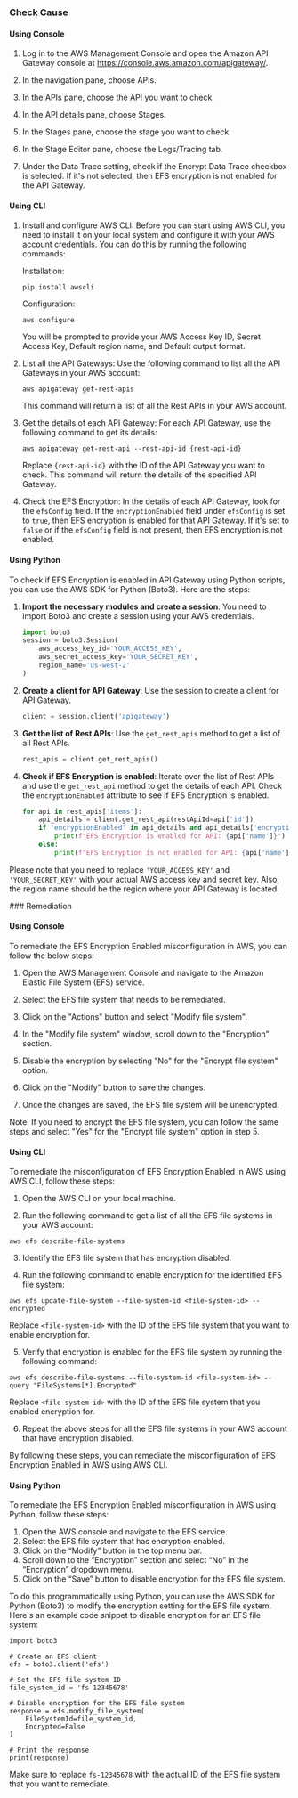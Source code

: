 

<Tabs><Tab title='Cause'>
### Check Cause

#### Using Console

1. Log in to the AWS Management Console and open the Amazon API Gateway console at https://console.aws.amazon.com/apigateway/.

2. In the navigation pane, choose APIs.

3. In the APIs pane, choose the API you want to check.

4. In the API details pane, choose Stages.

5. In the Stages pane, choose the stage you want to check.

6. In the Stage Editor pane, choose the Logs/Tracing tab.

7. Under the Data Trace setting, check if the Encrypt Data Trace checkbox is selected. If it's not selected, then EFS encryption is not enabled for the API Gateway.

#### Using CLI

1. Install and configure AWS CLI: Before you can start using AWS CLI, you need to install it on your local system and configure it with your AWS account credentials. You can do this by running the following commands:

   Installation:
   ```
   pip install awscli
   ```
   Configuration:
   ```
   aws configure
   ```
   You will be prompted to provide your AWS Access Key ID, Secret Access Key, Default region name, and Default output format.

2. List all the API Gateways: Use the following command to list all the API Gateways in your AWS account:

   ```
   aws apigateway get-rest-apis
   ```
   This command will return a list of all the Rest APIs in your AWS account.

3. Get the details of each API Gateway: For each API Gateway, use the following command to get its details:

   ```
   aws apigateway get-rest-api --rest-api-id {rest-api-id}
   ```
   Replace `{rest-api-id}` with the ID of the API Gateway you want to check. This command will return the details of the specified API Gateway.

4. Check the EFS Encryption: In the details of each API Gateway, look for the `efsConfig` field. If the `encryptionEnabled` field under `efsConfig` is set to `true`, then EFS encryption is enabled for that API Gateway. If it's set to `false` or if the `efsConfig` field is not present, then EFS encryption is not enabled.

#### Using Python

To check if EFS Encryption is enabled in API Gateway using Python scripts, you can use the AWS SDK for Python (Boto3). Here are the steps:

1. **Import the necessary modules and create a session**:
   You need to import Boto3 and create a session using your AWS credentials.

   ```python
   import boto3
   session = boto3.Session(
       aws_access_key_id='YOUR_ACCESS_KEY',
       aws_secret_access_key='YOUR_SECRET_KEY',
       region_name='us-west-2'
   )
   ```

2. **Create a client for API Gateway**:
   Use the session to create a client for API Gateway.

   ```python
   client = session.client('apigateway')
   ```

3. **Get the list of Rest APIs**:
   Use the `get_rest_apis` method to get a list of all Rest APIs.

   ```python
   rest_apis = client.get_rest_apis()
   ```

4. **Check if EFS Encryption is enabled**:
   Iterate over the list of Rest APIs and use the `get_rest_api` method to get the details of each API. Check the `encryptionEnabled` attribute to see if EFS Encryption is enabled.

   ```python
   for api in rest_apis['items']:
       api_details = client.get_rest_api(restApiId=api['id'])
       if 'encryptionEnabled' in api_details and api_details['encryptionEnabled']:
           print(f"EFS Encryption is enabled for API: {api['name']}")
       else:
           print(f"EFS Encryption is not enabled for API: {api['name']}")
   ```

Please note that you need to replace `'YOUR_ACCESS_KEY'` and `'YOUR_SECRET_KEY'` with your actual AWS access key and secret key. Also, the region name should be the region where your API Gateway is located.

</Tab>

<Tab title='Remediation'>
### Remediation

#### Using Console

To remediate the EFS Encryption Enabled misconfiguration in AWS, you can follow the below steps:

1. Open the AWS Management Console and navigate to the Amazon Elastic File System (EFS) service.

2. Select the EFS file system that needs to be remediated.

3. Click on the "Actions" button and select "Modify file system".

4. In the "Modify file system" window, scroll down to the "Encryption" section.

5. Disable the encryption by selecting "No" for the "Encrypt file system" option.

6. Click on the "Modify" button to save the changes.

7. Once the changes are saved, the EFS file system will be unencrypted.

Note: If you need to encrypt the EFS file system, you can follow the same steps and select "Yes" for the "Encrypt file system" option in step 5.

#### Using CLI

To remediate the misconfiguration of EFS Encryption Enabled in AWS using AWS CLI, follow these steps:

1. Open the AWS CLI on your local machine.

2. Run the following command to get a list of all the EFS file systems in your AWS account:

```
aws efs describe-file-systems
```

3. Identify the EFS file system that has encryption disabled.

4. Run the following command to enable encryption for the identified EFS file system:

```
aws efs update-file-system --file-system-id <file-system-id> --encrypted
```

Replace `<file-system-id>` with the ID of the EFS file system that you want to enable encryption for.

5. Verify that encryption is enabled for the EFS file system by running the following command:

```
aws efs describe-file-systems --file-system-id <file-system-id> --query "FileSystems[*].Encrypted"
```

Replace `<file-system-id>` with the ID of the EFS file system that you enabled encryption for.

6. Repeat the above steps for all the EFS file systems in your AWS account that have encryption disabled.

By following these steps, you can remediate the misconfiguration of EFS Encryption Enabled in AWS using AWS CLI.

#### Using Python

To remediate the EFS Encryption Enabled misconfiguration in AWS using Python, follow these steps:

1. Open the AWS console and navigate to the EFS service.
2. Select the EFS file system that has encryption enabled.
3. Click on the “Modify” button in the top menu bar.
4. Scroll down to the “Encryption” section and select “No” in the “Encryption” dropdown menu.
5. Click on the “Save” button to disable encryption for the EFS file system.

To do this programmatically using Python, you can use the AWS SDK for Python (Boto3) to modify the encryption setting for the EFS file system. Here's an example code snippet to disable encryption for an EFS file system:

```
import boto3

# Create an EFS client
efs = boto3.client('efs')

# Set the EFS file system ID
file_system_id = 'fs-12345678'

# Disable encryption for the EFS file system
response = efs.modify_file_system(
    FileSystemId=file_system_id,
    Encrypted=False
)

# Print the response
print(response)
```

Make sure to replace `fs-12345678` with the actual ID of the EFS file system that you want to remediate.


</Tab>
</Tabs>